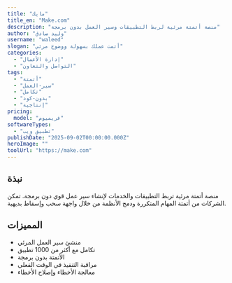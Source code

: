 ```yaml
---
title: "مايك"
title_en: "Make.com"
description: "منصة أتمتة مرئية لربط التطبيقات وسير العمل بدون برمجة"
author: "وليد صادق"
username: "waleed"
slogan: "أتمت عملك بسهولة ووضوح مرئي"
categories:
  - "إدارة الأعمال"
  - "التواصل والتعاون"
tags:
  - "أتمتة"
  - "سير‑العمل"
  - "تكامل"
  - "بدون‑كود"
  - "إنتاجية"
pricing:
  model: "فريميوم"
softwareTypes:
  - "تطبيق ويب"
publishDate: "2025-09-02T00:00:00.000Z"
heroImage: ""
toolUrl: "https://make.com"
---
```

## نبذة
منصة أتمتة مرئية تربط التطبيقات والخدمات لإنشاء سير عمل قوي دون برمجة. تمكن الشركات من أتمتة المهام المتكررة ودمج الأنظمة من خلال واجهة سحب وإسقاط بديهية.
## المميزات
- منشئ سير العمل المرئي
- تكامل مع أكثر من 1000 تطبيق
- الأتمتة بدون برمجة
- مراقبة التنفيذ في الوقت الفعلي
- معالجة الأخطاء وإصلاح الأخطاء
